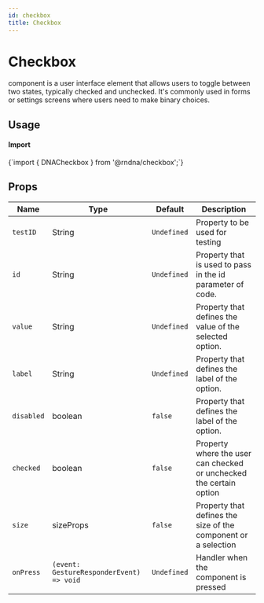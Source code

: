 ```yaml
---
id: checkbox
title: Checkbox
---
```



# Checkbox

component is a user interface element that allows users to toggle between two states, typically checked and unchecked. It's commonly used in forms or settings screens where users need to make binary choices.

## Usage

<div class="row inline-flex-center items-center">
  <div class="col col--3">
    <h4>Import</h4>
  </div>
  <div class="col col--9">
    <CodeBlock>{`import { DNACheckbox } from '@rndna/checkbox';`}</CodeBlock>
  </div>
</div>

## Props

<div class='table-responsive'>

| Name                    | Type                                                       | Default                                           | Description                                                                             |
| ----------------------- | ---------------------------------------------------------- | ------------------------------------------------- | ----------------------------------------------------------------------------------------|
| `testID`                | String                                                     | `Undefined`                                       | Property to be used for testing                                                         |
| `id`                      | String                                                     | `Undefined`                                       | Property that is used to pass in the id parameter of code.                            |
| `value`                      | String                                                     | `Undefined`                                       | Property that defines the value of the selected option.                             |
| `label`                      | String                                                     | `Undefined`                                       | Property that defines the label of the option.                                      |
| `disabled`                      | boolean                                                     | `false`                                       | Property that defines the label of the option.                                       |
| `checked`                      | boolean                                                     | `false`                                       | Property where the user can checked or unchecked the certain option             |
| `size`                      | sizeProps                                                     | `false`                                       | Property that defines the size of the component or a selection         |
| `onPress`                      | `(event: GestureResponderEvent) => void`                     | `Undefined`                                       | Handler when the component is pressed      |
</div>
